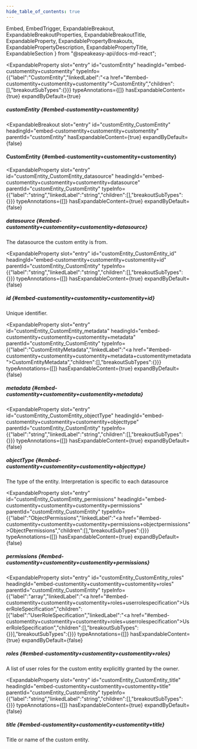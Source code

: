 ```yaml
---
hide_table_of_contents: true
---
```

  Embed,
  EmbedTrigger,
  ExpandableBreakout,
  ExpandableBreakoutProperties,
  ExpandableBreakoutTitle,
  ExpandableProperty,
  ExpandablePropertyBreakouts,
  ExpandablePropertyDescription,
  ExpandablePropertyTitle,
  ExpandableSection
} from "@speakeasy-api/docs-md-react";

<ExpandableSection>

<ExpandableProperty
  slot="entry"
  id="customEntity"
  headingId="embed-customentity+customentity"
  typeInfo={{"label":"CustomEntity","linkedLabel":"<a href=\"#embed-customentity+customentity+customentity\">CustomEntity</a>","children":[],"breakoutSubTypes":{}}}
  typeAnnotations={[]}
  hasExpandableContent={true}
  expandByDefault={true}
>

<ExpandablePropertyTitle slot="title">

##### customEntity \{#embed-customentity+customentity\}

</ExpandablePropertyTitle>

<ExpandablePropertyBreakouts slot="breakouts">

<ExpandableBreakout
  slot="entry"
  id="customEntity_CustomEntity"
  headingId="embed-customentity+customentity+customentity"
  parentId="customEntity"
  hasExpandableContent={true}
  expandByDefault={false}
>

<ExpandableBreakoutTitle slot="title">

#### CustomEntity \{#embed-customentity+customentity+customentity\}

</ExpandableBreakoutTitle>

<ExpandableBreakoutProperties slot="properties">

<ExpandableProperty
  slot="entry"
  id="customEntity_CustomEntity_datasource"
  headingId="embed-customentity+customentity+customentity+datasource"
  parentId="customEntity_CustomEntity"
  typeInfo={{"label":"string","linkedLabel":"string","children":[],"breakoutSubTypes":{}}}
  typeAnnotations={[]}
  hasExpandableContent={true}
  expandByDefault={false}
>

<ExpandablePropertyTitle slot="title">

##### datasource \{#embed-customentity+customentity+customentity+datasource\}

</ExpandablePropertyTitle>

<ExpandablePropertyDescription slot="description">

The datasource the custom entity is from.

</ExpandablePropertyDescription>

</ExpandableProperty>

<ExpandableProperty
  slot="entry"
  id="customEntity_CustomEntity_id"
  headingId="embed-customentity+customentity+customentity+id"
  parentId="customEntity_CustomEntity"
  typeInfo={{"label":"string","linkedLabel":"string","children":[],"breakoutSubTypes":{}}}
  typeAnnotations={[]}
  hasExpandableContent={true}
  expandByDefault={false}
>

<ExpandablePropertyTitle slot="title">

##### id \{#embed-customentity+customentity+customentity+id\}

</ExpandablePropertyTitle>

<ExpandablePropertyDescription slot="description">

Unique identifier.

</ExpandablePropertyDescription>

</ExpandableProperty>

<ExpandableProperty
  slot="entry"
  id="customEntity_CustomEntity_metadata"
  headingId="embed-customentity+customentity+customentity+metadata"
  parentId="customEntity_CustomEntity"
  typeInfo={{"label":"CustomEntityMetadata","linkedLabel":"<a href=\"#embed-customentity+customentity+customentity+metadata+customentitymetadata\">CustomEntityMetadata</a>","children":[],"breakoutSubTypes":{}}}
  typeAnnotations={[]}
  hasExpandableContent={true}
  expandByDefault={false}
>

<ExpandablePropertyTitle slot="title">

##### metadata \{#embed-customentity+customentity+customentity+metadata\}

</ExpandablePropertyTitle>

<ExpandablePropertyBreakouts slot="breakouts">

<Embed slot="embed">

<EmbedTrigger slot="trigger" embedTitle="metadata" triggerText="View metadata details">

<Embedmetadata />

</EmbedTrigger>

</Embed>

</ExpandablePropertyBreakouts>

</ExpandableProperty>

<ExpandableProperty
  slot="entry"
  id="customEntity_CustomEntity_objectType"
  headingId="embed-customentity+customentity+customentity+objecttype"
  parentId="customEntity_CustomEntity"
  typeInfo={{"label":"string","linkedLabel":"string","children":[],"breakoutSubTypes":{}}}
  typeAnnotations={[]}
  hasExpandableContent={true}
  expandByDefault={false}
>

<ExpandablePropertyTitle slot="title">

##### objectType \{#embed-customentity+customentity+customentity+objecttype\}

</ExpandablePropertyTitle>

<ExpandablePropertyDescription slot="description">

The type of the entity. Interpretation is specific to each datasource

</ExpandablePropertyDescription>

</ExpandableProperty>

<ExpandableProperty
  slot="entry"
  id="customEntity_CustomEntity_permissions"
  headingId="embed-customentity+customentity+customentity+permissions"
  parentId="customEntity_CustomEntity"
  typeInfo={{"label":"ObjectPermissions","linkedLabel":"<a href=\"#embed-customentity+customentity+customentity+permissions+objectpermissions\">ObjectPermissions</a>","children":[],"breakoutSubTypes":{}}}
  typeAnnotations={[]}
  hasExpandableContent={true}
  expandByDefault={false}
>

<ExpandablePropertyTitle slot="title">

##### permissions \{#embed-customentity+customentity+customentity+permissions\}

</ExpandablePropertyTitle>

<ExpandablePropertyBreakouts slot="breakouts">

<Embed slot="embed">

<EmbedTrigger slot="trigger" embedTitle="permissions" triggerText="View permissions details">

<Embedpermissions />

</EmbedTrigger>

</Embed>

</ExpandablePropertyBreakouts>

</ExpandableProperty>

<ExpandableProperty
  slot="entry"
  id="customEntity_CustomEntity_roles"
  headingId="embed-customentity+customentity+customentity+roles"
  parentId="customEntity_CustomEntity"
  typeInfo={{"label":"array","linkedLabel":"<a href=\"#embed-customentity+customentity+customentity+roles+userrolespecification\">UserRoleSpecification</a>","children":[{"label":"UserRoleSpecification","linkedLabel":"<a href=\"#embed-customentity+customentity+customentity+roles+userrolespecification\">UserRoleSpecification</a>","children":[],"breakoutSubTypes":{}}],"breakoutSubTypes":{}}}
  typeAnnotations={[]}
  hasExpandableContent={true}
  expandByDefault={false}
>

<ExpandablePropertyTitle slot="title">

##### roles \{#embed-customentity+customentity+customentity+roles\}

</ExpandablePropertyTitle>

<ExpandablePropertyDescription slot="description">

A list of user roles for the custom entity explicitly granted by the owner.

</ExpandablePropertyDescription>

<ExpandablePropertyBreakouts slot="breakouts">

<Embed slot="embed">

<EmbedTrigger slot="trigger" embedTitle="roles" triggerText="View roles details">

<Embedroles />

</EmbedTrigger>

</Embed>

</ExpandablePropertyBreakouts>

</ExpandableProperty>

<ExpandableProperty
  slot="entry"
  id="customEntity_CustomEntity_title"
  headingId="embed-customentity+customentity+customentity+title"
  parentId="customEntity_CustomEntity"
  typeInfo={{"label":"string","linkedLabel":"string","children":[],"breakoutSubTypes":{}}}
  typeAnnotations={[]}
  hasExpandableContent={true}
  expandByDefault={false}
>

<ExpandablePropertyTitle slot="title">

##### title \{#embed-customentity+customentity+customentity+title\}

</ExpandablePropertyTitle>

<ExpandablePropertyDescription slot="description">

Title or name of the custom entity.

</ExpandablePropertyDescription>

</ExpandableProperty>

</ExpandableBreakoutProperties>

</ExpandableBreakout>

</ExpandablePropertyBreakouts>

</ExpandableProperty>

</ExpandableSection>